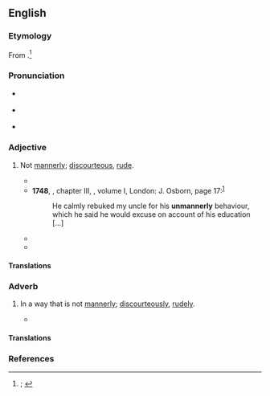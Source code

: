 ==English==

===Etymology===
From {{prefix|en|un|mannerly}}.<ref>{{R:OED Online|pos=adj|id=215344|date=December 2014|nodot=yes}}; {{R:Lexico|pos=adj}}</ref>

===Pronunciation===
* {{a|RP}} {{IPA|en|/ʌnˈmænəli/}}
* {{a|GA}} {{IPA|en|/ˌʌnˈmænɚli/|/ˌən-/}}
* {{hyphenation|en|un|man|ner|ly}}

===Adjective===
{{en-adj}}

# Not [[mannerly]]; [[discourteous]], [[rude]].
#: {{synonyms|impolite|uncivil}}
#* {{RQ:Shakespeare Henry 8|act=IV|scene=ii|page=226|column=1|passage=I humbly do entreat your Highneſſe pardon, / My [[haste|haſt]] made me '''vnmannerly'''.}}
#* '''1748''', {{w|Tobias Smollett}}, chapter III, ''{{w|The adventures of Roderick Random}}'', volume I, London: J. Osborn, page 17:<sup>[http://name.umdl.umich.edu/004833141.0001.001]</sup>
#*: He calmly rebuked my uncle for his '''unmannerly''' behaviour, which he said he would excuse on account of his education [...]
#* {{RQ:Melville Moby-Dick|chapter=CXXI|page=565|passage=Halloa! whew! there goes my tarpaulin overboard; Lord, Lord, that the winds that come from heaven should be so '''unmannerly'''! This is a nasty night, lad.}}
#* {{RQ:Yeats Wild Swans|poem=The People|page=10|passage=‘What have I earned for all that work,’ I said, / ‘For all that I have done at my own charge? / The daily spite of this '''unmannerly''' town, / Where who has served the most is most defamed, / The reputation of his lifetime lost / Between the night and morning. [...’]}}

====Translations====
{{trans-top|not mannerly}}
{{trans-mid}}
{{trans-bottom}}

===Adverb===
{{en-adv}}

# {{lb|en|archaic}} In a way that is not [[mannerly]]; [[discourteously]], [[rudely]].
#: {{synonyms|en|impolitely|uncivilly}}
#* {{RQ:Shakespeare Macbeth|act=II|scene=iii|page=138|column=1|passage=[T]here the Murtherers, / Steep’d in the Colours of their Trade; their Daggers / '''Vnmannerly''' breech'd with gore: [...]}}

====Translations====
{{trans-top|in a way that is not mannerly}}
{{trans-mid}}
{{trans-bottom}}

===References===
<references />